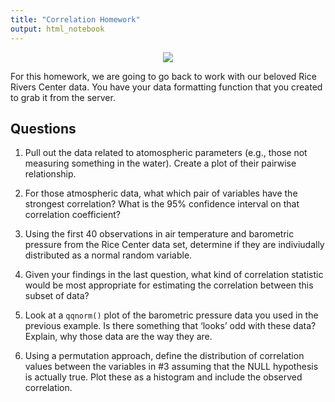 ```yaml
---
title: "Correlation Homework"
output: html_notebook
---
```


<center>![](https://live.staticflickr.com/65535/50583597682_52130fb040_c_d.jpg)</center>

For this homework, we are going to go back to work with our beloved Rice Rivers Center data.  You have your data formatting function that you created to grab it from the server.


## Questions

1. Pull out the data related to atomospheric parameters (e.g., those not measuring something in the water).  Create a plot of their pairwise relationship.


2. For those atmospheric data, what which pair of variables have the strongest correlation?  What is the 95% confidence interval on that correlation coefficient?


3. Using the first 40 observations in air temperature and barometric pressure from the Rice Center data set, determine if they are indiviudally distributed as a normal random variable.


4. Given your findings in the last question, what kind of correlation statistic would be most appropriate for estimating the correlation between this subset of data?


5. Look at a `qqnorm()` plot of the barometric pressure data you used in the previous example.  Is there something that 'looks' odd with these data?  Explain, why those data are the way they are.


6. Using a permutation approach, define the distribution of correlation values between the variables in #3 assuming that the NULL hypothesis is actually true.  Plot these as a histogram and include the observed correlation.
